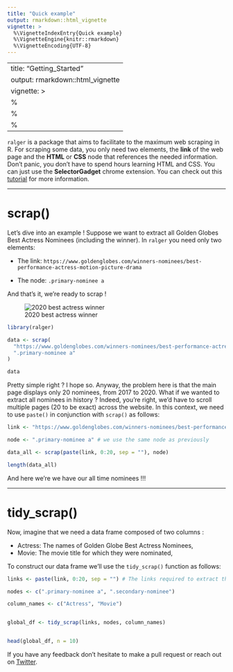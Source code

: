 ---
title: "Quick example"
output: rmarkdown::html_vignette
vignette: >
  %\VignetteIndexEntry{Quick example}
  %\VignetteEngine{knitr::rmarkdown}
  %\VignetteEncoding{UTF-8}
---
---
title: "Getting_Started"
output: rmarkdown::html_vignette
vignette: >
  %\VignetteIndexEntry{Getting_Started}
  %\VignetteEngine{knitr::rmarkdown}
  %\VignetteEncoding{UTF-8}
---


`ralger` is a package that aims to facilitate to the maximum web scraping in R. For scraping some data, you only need two elements, the **link** of the web page and the **HTML** or **CSS** node that references the needed information. Don't panic, you don't have to spend hours learning HTML and CSS. You can just use the **SelectorGadget** chrome extension. You can check out this [tutorial](https://www.youtube.com/watch?v=oqNTfWrGdbk) for more information.

----------------------------------------------------

# scrap()

Let's dive into an example ! Suppose we want to extract all Golden Globes Best Actress Nominees (including the winner). In `ralger` you need only two elements: 

- The link: `https://www.goldenglobes.com/winners-nominees/best-performance-actress-motion-picture-drama` 

- The node: `.primary-nominee a`

And that's it, we're ready to scrap ! 

![2020 best actress winner](https://www.goldenglobes.com/sites/default/files/styles/portrait_medium/public/nomination/cover_images/renee_zellweger_1_0.jpg?itok=G2uI2Iuw)

```{r}
library(ralger)

data <- scrap(
  "https://www.goldenglobes.com/winners-nominees/best-performance-actress-motion-picture-drama", 
  ".primary-nominee a"
)

data

```

Pretty simple right ? I hope so. Anyway, the problem here is that the main page displays only 20 nominees, from 2017 to 2020. What if we wanted to extract all nominees in history ? Indeed, you're right, we'd have to scroll multiple pages (20 to be exact) across the website. In this context, we need to use `paste()`  in conjunction with `scrap()` as follows: 

```{r}

link <- "https://www.goldenglobes.com/winners-nominees/best-performance-actress-motion-picture-drama?page=" # Mind the change in the link structure "page=" 

node <- ".primary-nominee a" # we use the same node as previously

data_all <- scrap(paste(link, 0:20, sep = ""), node)

length(data_all)

```
And here we're we have our all time nominees !!!

------------------------------------------------------------

 
# tidy_scrap()

Now, imagine that we need a data frame composed of two columns : 

- Actress: The names of Golden Globe Best Actress Nominees, 
- Movie: The movie title for which they were nominated, 

To construct our data frame we'll use the `tidy_scrap()` function as follows: 

```{r message=FALSE, warning=FALSE}

links <- paste(link, 0:20, sep = "") # The links required to extract the 350 observations

nodes <- c(".primary-nominee a", ".secondary-nominee")

column_names <- c("Actress", "Movie")


global_df <- tidy_scrap(links, nodes, column_names)


head(global_df, n = 10)

```
If you have any feedback don't hesitate to make a pull request or reach out on [Twitter](https://twitter.com/moh_fodil).


